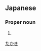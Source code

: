 ==Japanese==
{{ja-kanjitab|貴|樹}}

===Proper noun===
{{ja-pos|proper|たかき}}

# {{given name|male|lang=ja}}

[[Category:Japanese male given names|たかき]]